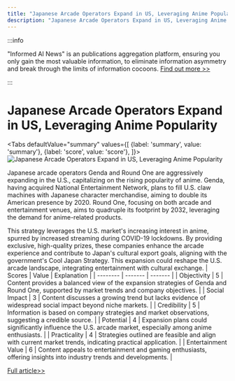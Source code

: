 ```yaml
---
title: "Japanese Arcade Operators Expand in US, Leveraging Anime Popularity"
description: "Japanese Arcade Operators Expand in US, Leveraging Anime Popularity"
---
```



:::info

"Informed AI News" is an publications aggregation platform, ensuring you only gain the most valuable information, to eliminate information asymmetry and break through the limits of information cocoons.  [Find out more >>](/)

:::

# Japanese Arcade Operators Expand in US, Leveraging Anime Popularity


<Tabs
	defaultValue="summary"
	values={[
	{label: 'summary', value: 'summary'},
	{label: 'score', value: 'score'},
]}>
<TabItem value="summary">
<img
  src="https://image.informedainews.com/2024/06/Ent-qUr-1718077479-0.jpg"
  alt="Japanese Arcade Operators Expand in US, Leveraging Anime Popularity"
/>



Japanese arcade operators Genda and Round One are aggressively expanding in the U.S., capitalizing on the rising popularity of anime. Genda, having acquired National Entertainment Network, plans to fill U.S. claw machines with Japanese character merchandise, aiming to double its American presence by 2020. Round One, focusing on both arcade and entertainment venues, aims to quadruple its footprint by 2032, leveraging the demand for anime-related products.

This strategy leverages the U.S. market's increasing interest in anime, spurred by increased streaming during COVID-19 lockdowns. By providing exclusive, high-quality prizes, these companies enhance the arcade experience and contribute to Japan's cultural export goals, aligning with the government's Cool Japan Strategy. This expansion could reshape the U.S. arcade landscape, integrating entertainment with cultural exchange.
</TabItem>
<TabItem value="score">
	| Scores     | Value   | Explanation |
	| -------- | ------- | ------- |
	| Objectivity  | 5    | Content provides a balanced view of the expansion strategies of Genda and Round One, supported by market trends and company objectives.    |
	| Social Impact | 3     | Content discusses a growing trend but lacks evidence of widespread social impact beyond niche markets.    |
	| Credibility    | 5    | Information is based on company strategies and market observations, suggesting a credible source.    |
	| Potential    | 4    | Expansion plans could significantly influence the U.S. arcade market, especially among anime enthusiasts.    |
	| Practicality    | 4    | Strategies outlined are feasible and align with current market trends, indicating practical application.    |
	| Entertainment Value    | 6    | Content appeals to entertainment and gaming enthusiasts, offering insights into industry trends and developments.    |
</TabItem>
</Tabs>

[Full article>>](https://asia.nikkei.com/Business/Media-Entertainment/Japanese-arcade-giants-aim-to-sink-claws-into-U.S.-market)
